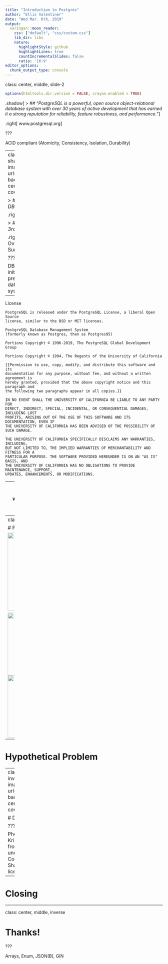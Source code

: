 ```yaml
---
title: "Introduction to Postgres"
author: "Ellis Valentiner"
date: "Wed Mar. 6th, 2019"
output:
  xaringan::moon_reader:
    css: ["default", "css/custom.css"]
    lib_dir: libs
    nature:
      highlightStyle: github
      highlightLines: true
      countIncrementalSlides: false
      ratio: '16:9'
editor_options: 
  chunk_output_type: console
---
```

class: center, middle, slide-2

```r
options(htmltools.dir.version = FALSE, crayon.enabled = TRUE)
```

.shadow[
> ## "_PostgreSQL is a powerful, open source object-relational database system with over 30 years of active development that has earned it a strong reputation for reliability, feature robustness, and performance._"
]

.right[
www.postgresql.org
]

???

ACID compliant (Atomicity, Consistency, Isolation, Durability)

---
class: middle, inverse, shadow
background-image: url("images/African.jpg")
background-position: center
background-size: cover

> ## _2017 and 2018 DBMS of the Year_

.right[
db-engines.com
]

> ## _2nd Most Loved, 3rd Most Wanted_

.right[
2018 Stack Overflow Developer Survey
]

???

DB-Engines is an initiative to collect and present information on database management systems (DBMS).

---

License

```text
PostgreSQL is released under the PostgreSQL License, a liberal Open Source
license, similar to the BSD or MIT licenses.

PostgreSQL Database Management System
(formerly known as Postgres, then as Postgres95)

Portions Copyright © 1996-2019, The PostgreSQL Global Development Group

Portions Copyright © 1994, The Regents of the University of California

{{Permission to use, copy, modify, and distribute this software and its
documentation for any purpose, without fee, and without a written agreement is
hereby granted, provided that the above copyright notice and this paragraph and
the following two paragraphs appear in all copies.}}

IN NO EVENT SHALL THE UNIVERSITY OF CALIFORNIA BE LIABLE TO ANY PARTY FOR
DIRECT, INDIRECT, SPECIAL, INCIDENTAL, OR CONSEQUENTIAL DAMAGES, INCLUDING LOST
PROFITS, ARISING OUT OF THE USE OF THIS SOFTWARE AND ITS DOCUMENTATION, EVEN IF
THE UNIVERSITY OF CALIFORNIA HAS BEEN ADVISED OF THE POSSIBILITY OF SUCH DAMAGE.

THE UNIVERSITY OF CALIFORNIA SPECIFICALLY DISCLAIMS ANY WARRANTIES, INCLUDING,
BUT NOT LIMITED TO, THE IMPLIED WARRANTIES OF MERCHANTABILITY AND FITNESS FOR A
PARTICULAR PURPOSE. THE SOFTWARE PROVIDED HEREUNDER IS ON AN "AS IS" BASIS, AND
THE UNIVERSITY OF CALIFORNIA HAS NO OBLIGATIONS TO PROVIDE MAINTENANCE, SUPPORT,
UPDATES, ENHANCEMENTS, OR MODIFICATIONS.
```

---
background-image: url("images/postgres-website.png")
background-size: cover
background-position: center

???

Binaries available:

* FreeBSD
* OpenBSD
* Red Hat
* Debian
* Ubuntu
* SuSE
* OpenSuSE
* macOS
* Solaris
* Windows

---
class: center, middle

# Postgres in the Cloud

<image src="images/ms_aws_google_logos.jpg" height="250px"/>

<image src="images/DigitalOcean.svg.png" width="200px"/> <image src="images/heroku-logo-solid-purple.svg" width="200"/>

---

# Hypothetical Problem



---
class: center, middle, inverse
background-image: url("images/Bandipur.jpg")
background-position: center
background-size: cover

# Demo

???

Photo by Yathin S Krishnappa. Downloaded from Wikimedia. Licensed under the Creative Commons Attribution-Share Alike 3.0 Unported license.

---

# Closing

---
class: center, middle, inverse

# Thanks!

???

Arrays, Enum, JSON(B), GIN

